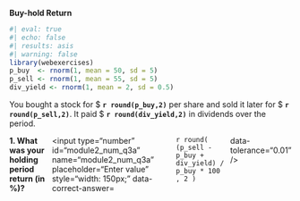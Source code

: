 ::: {.question}


**Buy-hold Return**

```r
#| eval: true
#| echo: false
#| results: asis
#| warning: false
library(webexercises)
p_buy  <- rnorm(1, mean = 50, sd = 5)
p_sell <- rnorm(1, mean = 55, sd = 5)
div_yield <- rnorm(1, mean = 2, sd = 0.5)
```

You bought a stock for \$ **`r round(p_buy,2)`** per share and sold it later for \$  **`r round(p_sell,2)`**. It paid \$ **`r round(div_yield,2)`** in dividends over the period.

::: {.question-block}

<form onsubmit="event.preventDefault();" style="display: flex; flex-direction: row; gap: 6px;">
  <label for="module2_num_q3a"><strong>1. What was your holding period return (in %)?</strong></label>
  <input type="number" id="module2_num_q3a" name="module2_num_q3a" placeholder="Enter value" style="width: 150px;"
         data-correct-answer=`r round( (p_sell - p_buy + div_yield) / p_buy * 100 , 2 )` data-tolerance="0.01" />
</form>

<div id="feedback-module2_num_q3a" class="feedback" data-status="" style="display:none;">
✅ Holding period return = (p_sell − p_buy + div_yield)/p_buy × 100 = **`r round((p_sell - p_buy + div_yield) / p_buy * 100, 2)`**%.
</div>

:::


::: 